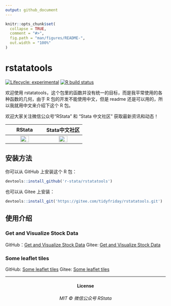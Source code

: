 ```yaml
---
output: github_document
---
```


<!-- README.md is generated from README.Rmd. Please edit that file -->

```r
knitr::opts_chunk$set(
  collapse = TRUE,
  comment = "#>",
  fig.path = "man/figures/README-",
  out.width = "100%"
)
```

# rstatatools

<!-- badges: start -->
[![Lifecycle: experimental](https://img.shields.io/badge/lifecycle-experimental-orange.svg)](https://www.tidyverse.org/lifecycle/#experimental)
[![R build status](https://github.com/r-stata/rstatatools/workflows/R-CMD-check/badge.svg)](https://github.com/r-stata/rstatatools/actions)
<!-- badges: end -->

欢迎使用 rstatatools，这个包里的函数并没有统一的目标，而是我平常使用的各种函数的几何，由于 R 包的开发不能使用中文，但是 readme 还是可以用的，所以我就用中文来介绍下这个 R 包。

欢迎大家关注微信公众号“RStata” 和 “Stata 中文社区” 获取最新资讯和动态！

 RStata | Stata中文社区
:-:|:-:
<img src="https://mdniceczx.oss-cn-beijing.aliyuncs.com/image_20201120143454.png" width="50%"/> | <img src="https://mdniceczx.oss-cn-beijing.aliyuncs.com/image_20201120143508.png" width="50%"/>

## 安装方法

你可以从 GitHub 上安装这个 R 包：

``` r
devtools::install_github('r-stata/rstatatools')
```

也可以从 Gitee 上安装：

```r
devtools::install_git('https://gitee.com/tidyfriday/rstatatools.git')
```

## 使用介绍

### Get and Visualize Stock Data

GitHub：[Get and Visualize Stock Data](https://r-stata.github.io/rstatatools/articles/cntrade.html)
Gitee: [Get and Visualize Stock Data](https://tidyfriday.gitee.io/rstatatools/articles/cntrade.html)

### Some leaflet tiles

GitHub: [Some leaflet tiles](https://r-stata.github.io/rstatatools/articles/leaflet_tiles.html)
Gitee: [Some leaflet tiles](https://tidyfriday.gitee.io/rstatatools/articles/leaflet_tiles.html)

------------

<h4 align="center">License</h4>
<h6 align="center">MIT © 微信公众号 RStata</h6>
